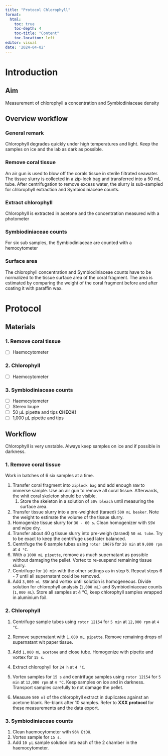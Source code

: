 ```yaml
---
title: "Protocol Chlorophyll"
format: 
  html:
    toc: true
    toc-depth: 4
    toc-title: "Content"
    toc-location: left
editor: visual  
date: '2024-04-02'
---
```


# Introduction

## Aim

Measurement of chlorophyll a concentration and Symbiodiniaceae density

## Overview workflow

### **General remark**

Chlorophyll degrades quickly under high temperatures and light. Keep the samples on ice and the lab as dark as possible.

### **Remove coral tissue**

An air gun is used to blow off the corals tissue in sterile filtrated seawater. The tissue slurry is collected in a zip-lock bag and transferred into a 50 mL tube. After centrifugation to remove excess water, the slurry is sub-sampled for chlorophyll extraction and Symbiodiniaceae counts.

### **Extract chlorophyll**

Chlorophyll is extracted in acetone and the concentration measured with a photometer

### **Symbiodiniaceae counts**

For six sub samples, the Symbiodiniaceae are counted with a hemocytometer

### **Surface area**

The chlorophyll concentration and Symbiodiniaceae counts have to be normalized to the tissue surface area of the coral fragment. The area is estimated by comparing the weight of the coral fragment before and after coating it with paraffin wax.

# Protocol

## Materials

### 1. Remove coral tissue

-   [ ] Haemocytometer

### 2. Chlorophyll

-   [ ] Haemocytometer

### 3. Symbiodiniaceae counts

-   [ ] Haemocytometer
-   [ ] Stereo loupe
-   [ ] 50 µL pipette and tips **CHECK!**
-   [ ] 1,000 µL pipette and tips

## Workflow

::: callout-note
Chlorophyll is very unstable. Always keep samples on ice and if possible in darkness.
:::

### 1. Remove coral tissue

::: callout-note
Work in batches of 6 six samples at a time.
:::

1.  Transfer coral fragment into `ziplock bag` and add enough `SSW` to immerse sample. Use an air gun to remove all coral tissue. Afterwards, the whit coral skeleton should be visible.
    1.  Store the skeleton in a solution of `50% bleach` until measuring the surface area.
2.  Transfer tissue slurry into a pre-weighted (taraed) `500 mL beaker`. Note the weight to estimate the volume of the tissue slurry.
3.  Homogenize tissue slurry for `30 - 60 s`. Clean homogenizer with `SSW` and wipe dry.
4.  Transfer about 40 g tissue slurry into pre-weigh (taraed) `50 mL tube`. Try to be exact to keep the centrifuge used later balanced.
5.  Centrifuge the 6 sample tubes using `rotor 19676` for `20 min` at `9,000 rpm` at `4 °C`.
6.  With a `1000 mL pipette`, remove as much supernatant as possible without damaging the pellet. Vortex to re-suspend remaining tissue slurry.
7.  Centrifuge for `10 min` with the other settings as in step 5. Repeat steps 6 - 7 until all supernatant could be removed.
8.  Add `3,000 mL SSW` and vortex until solution is homogeneous. Divide solution for chlorophyll analysis (`1,000 mL)` and Symbiodiniaceae counts (`1,000 mL`). Store all samples at 4 °C, keep chlorophyll samples wrapped in aluminium foil.

### 2. Chlorophyll

1.  Centrifuge sample tubes using `rotor 12154` for `5 min` at `12,000 rpm` at `4 °C`.

2.  Remove supernatant with `1,000 mL pipette`. Remove remaining drops of supernatant wit paper tissue.

3.  Add `1,000 mL acetone` and close tube. Homogenize with pipette and vortex for `15 s`.

4.  Extract chlorophyll for `24 h` at `4 °C`.

5.  Vortex samples for `15 s` and centrifuge samples using `rotor 12154` for `5 min` at `12,000 rpm` at `4 °C`. Keep samples on ice and in darkness. Transport samples carefully to not damage the pellet.

6.  Measure `500 ml` of the chlorophyll extract in duplicates against an acetone blank. Re-blank after 10 samples. Refer to **XXX** **protocol** for these measurements and the data export.

### 3. Symbiodiniaceae counts

1.  Clean haemocytometer with `96% EtOH`.
2.  Vortex sample for `15 s`.
3.  Add `10 µL` sample solution into each of the 2 chamber in the haemocytometer.

